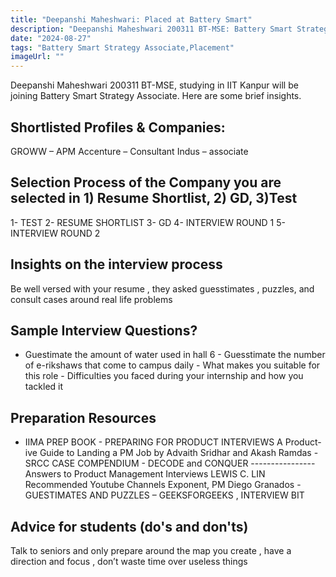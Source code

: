 ```yaml
---
title: "Deepanshi Maheshwari: Placed at Battery Smart"
description: "Deepanshi Maheshwari 200311 BT-MSE: Battery Smart Strategy Associate"
date: "2024-08-27"
tags: "Battery Smart Strategy Associate,Placement"
imageUrl: ""
---
```


Deepanshi Maheshwari 200311 BT-MSE, studying in IIT Kanpur will be joining Battery Smart Strategy Associate. Here are some brief insights. 

## Shortlisted Profiles & Companies:
GROWW – APM Accenture – Consultant Indus – associate

## Selection Process of the Company you are selected in 1) Resume Shortlist, 2) GD, 3)Test
1- TEST 2- RESUME SHORTLIST 3- GD 4- INTERVIEW ROUND 1 5- INTERVIEW ROUND 2

##  Insights on the interview process
Be well versed with your resume , they asked guesstimates , puzzles, and consult cases around real life problems

## Sample Interview Questions? 
- Guestimate the amount of water used in hall 6 - Guesstimate the number of e-rikshaws that come to campus daily - What makes you suitable for this role - Difficulties you faced during your internship and how you tackled it

## Preparation Resources
- IIMA PREP BOOK - PREPARING FOR PRODUCT INTERVIEWS A Product-ive Guide to Landing a PM Job by Advaith Sridhar and Akash Ramdas - SRCC CASE COMPENDIUM - DECODE and CONQUER ---------------- Answers to Product Management Interviews LEWIS C. LIN Recommended Youtube Channels Exponent, PM Diego Granados - GUESTIMATES AND PUZZLES – GEEKSFORGEEKS , INTERVIEW BIT

## Advice for students (do's and don'ts)
Talk to seniors and only prepare around the map you create , have a direction and focus , don’t waste time over useless things

